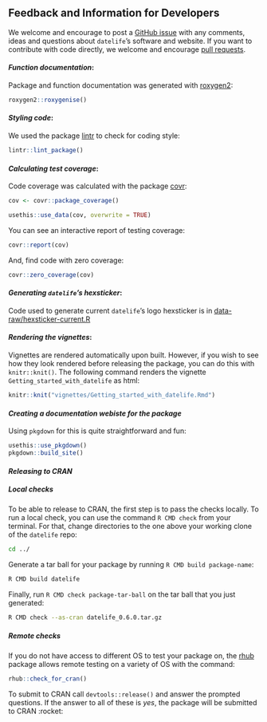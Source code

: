 ## Feedback and Information for Developers

We welcome and encourage to post a [GitHub issue](https://github.com/phylotastic/datelife/issues/new)
with any comments, ideas and questions about `datelife`'s software and website.
If you want to contribute with code directly, we welcome and encourage [pull requests](https://github.com/phylotastic/datelife/pulls).

#### _Function documentation_:

Package and function documentation was generated with [roxygen2](https://CRAN.R-project.org/package=roxygen2):

```r
roxygen2::roxygenise()
```

#### _Styling code_:

We used the package [lintr](https://CRAN.R-project.org/package=lintr) to check for coding style:

```r
lintr::lint_package()
```

#### _Calculating test coverage_:

Code coverage was calculated with the package [covr](https://CRAN.R-project.org/package=covr):

```r
cov <- covr::package_coverage()

usethis::use_data(cov, overwrite = TRUE)
```

You can see an interactive report of testing coverage:

```r
covr::report(cov)
```

And, find code with zero coverage:

```r
covr::zero_coverage(cov)
```

#### _Generating `datelife`'s hexsticker_:

Code used to generate current `datelife`'s logo hexsticker is in [data-raw/hexsticker-current.R](https://github.com/phylotastic/datelife/blob/master/data-raw/hexsticker-current.R)

#### _Rendering the vignettes_:

Vignettes are rendered automatically upon built. However, if you wish to see how they look rendered before releasing the package, you can do this with `knitr::knit()`. The following command renders the vignette `Getting_started_with_datelife` as html:


```r
knitr::knit("vignettes/Getting_started_with_datelife.Rmd")
```

#### _Creating a documentation webiste for the package_

Using `pkgdown` for this is quite straightforward and fun:

```r
usethis::use_pkgdown()
pkgdown::build_site()
```


#### _Releasing to CRAN_

##### _**Local checks**_

To be able to release to CRAN, the first step is to pass the checks locally. To run a local check, you can use the command `R CMD check` from your terminal. For that, change directories to the one above your working clone of the `datelife` repo:

``` bash
cd ../
```

Generate a tar ball for your package by running `R CMD build package-name`:

``` bash
R CMD build datelife
```

Finally, run `R CMD check package-tar-ball` on the tar ball that you just generated:

``` bash
R CMD check --as-cran datelife_0.6.0.tar.gz
```

##### _**Remote checks**_

If you do not have access to different OS to test your package on, the [rhub](https://CRAN.R-project.org/package=rhub) package allows remote testing on a variety of OS with the command:


```r
rhub::check_for_cran()
```

To submit to CRAN call `devtools::release()` and answer the prompted questions. If the answer to all of these is _yes_, the package will be submitted to CRAN :rocket:
